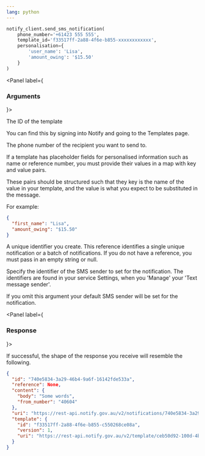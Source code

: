 ```yaml
---
lang: python
---
```


```python
notify_client.send_sms_notification(
    phone_number='+61423 555 555',
    template_id='f33517ff-2a88-4f6e-b855-xxxxxxxxxxxx',
    personalisation={
        'user_name': 'Lisa',
        'amount_owing': '$15.50'
    }
)
```

<Panel label={<H3 appearAs={H5}>Arguments</H3>}>
<Parameters>
  <Parameter required name="template_id">

The ID of the template

You can find this by signing into Notify and
going to the Templates page.

  </Parameter>
  <Parameter required name="phone_number">

The phone number of the recipient you want to send to.

  </Parameter>
  <Parameter optional name="personalisation">

If a template has placeholder fields for personalised information such as name
or reference number, you must provide their values in a map with key
and value pairs.

These pairs should be structured such that they key is the name
of the value in your template, and the value is what you expect to be
substituted in the message.

For example:

```json inline
{
  "first_name": "Lisa",
  "amount_owing": "$15.50"
}
```

  </Parameter>
  <Parameter optional name="reference">

A unique identifier you create. This reference identifies a single unique notification or a batch of notifications. If you do not have a reference, you must pass in an empty string or null.

  </Parameter>
  <Parameter optional name="sms_sender_id">

Specify the identifier of the SMS sender to set for the notification. The identifiers are found in your service Settings, when you 'Manage' your 'Text message sender'.

If you omit this argument your default SMS sender will be set for the notification.

  </Parameter>

</Parameters>
</Panel>

<Panel label={<H3 appearAs={H5}>Response</H3>}>

If successful, the shape of the response you receive will resemble the
following.

```json
{
  "id": "740e5834-3a29-46b4-9a6f-16142fde533a",
  "reference": None,
  "content": {
    "body": "Some words",
    "from_number": "40604"
  },
  "uri": "https://rest-api.notify.gov.au/v2/notifications/740e5834-3a29-46b4-9a6f-16142fde533a",
  "template": {
    "id": "f33517ff-2a88-4f6e-b855-c550268ce08a",
    "version": 1,
    "uri": "https://rest-api.notify.gov.au/v2/template/ceb50d92-100d-4b8b-b559-14fa3b091cd"
  }
}
```

</Panel>
